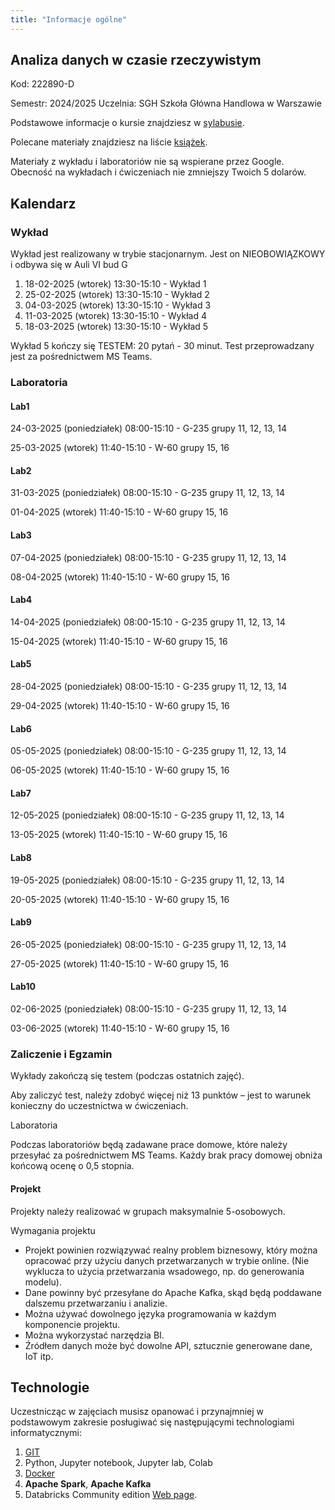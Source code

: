```yaml
---
title: "Informacje ogólne"
---
```


## Analiza danych w czasie rzeczywistym

Kod: 222890-D

Semestr: 2024/2025
Uczelnia: SGH Szkoła Główna Handlowa w Warszawie

Podstawowe informacje o kursie znajdziesz w [sylabusie](/sylabus).

Polecane materiały znajdziesz na liście [książek](/ksiazki). 

Materiały z wykładu i laboratoriów nie są wspierane przez Google. 
Obecność na wykładach i ćwiczeniach nie zmniejszy Twoich 5 dolarów. 

## Kalendarz

### Wykład 

Wykład jest realizowany w trybie stacjonarnym.
Jest on NIEOBOWIĄZKOWY i odbywa się w Auli VI bud G

1. 18-02-2025 (wtorek) 13:30-15:10 - Wykład 1
2. 25-02-2025 (wtorek) 13:30-15:10 - Wykład 2
3. 04-03-2025 (wtorek) 13:30-15:10 - Wykład 3
4. 11-03-2025 (wtorek) 13:30-15:10 - Wykład 4
5. 18-03-2025 (wtorek) 13:30-15:10 - Wykład 5
    
Wykład 5 kończy się TESTEM: 20 pytań - 30 minut. 
Test przeprowadzany jest za pośrednictwem MS Teams.

### Laboratoria

#### Lab1
24-03-2025 (poniedziałek) 08:00-15:10 - G-235 grupy 11, 12, 13, 14

25-03-2025 (wtorek) 11:40-15:10 - W-60 grupy 15, 16 

#### Lab2
31-03-2025 (poniedziałek) 08:00-15:10 - G-235 grupy 11, 12, 13, 14

01-04-2025 (wtorek) 11:40-15:10 - W-60 grupy 15, 16

#### Lab3
07-04-2025 (poniedziałek) 08:00-15:10 - G-235 grupy 11, 12, 13, 14

08-04-2025 (wtorek) 11:40-15:10 - W-60 grupy 15, 16

#### Lab4
14-04-2025 (poniedziałek) 08:00-15:10 - G-235 grupy 11, 12, 13, 14

15-04-2025 (wtorek) 11:40-15:10 - W-60 grupy 15, 16

#### Lab5
28-04-2025 (poniedziałek) 08:00-15:10 - G-235 grupy 11, 12, 13, 14

29-04-2025 (wtorek) 11:40-15:10 - W-60 grupy 15, 16

#### Lab6
05-05-2025 (poniedziałek) 08:00-15:10 - G-235 grupy 11, 12, 13, 14

06-05-2025 (wtorek) 11:40-15:10 - W-60 grupy 15, 16

#### Lab7
12-05-2025 (poniedziałek) 08:00-15:10 - G-235 grupy 11, 12, 13, 14

13-05-2025 (wtorek) 11:40-15:10 - W-60 grupy 15, 16

#### Lab8
19-05-2025 (poniedziałek) 08:00-15:10 - G-235 grupy 11, 12, 13, 14

20-05-2025 (wtorek) 11:40-15:10 - W-60 grupy 15, 16

#### Lab9
26-05-2025 (poniedziałek) 08:00-15:10 - G-235 grupy 11, 12, 13, 14

27-05-2025 (wtorek) 11:40-15:10 - W-60 grupy 15, 16

#### Lab10
02-06-2025 (poniedziałek) 08:00-15:10 - G-235 grupy 11, 12, 13, 14

03-06-2025 (wtorek) 11:40-15:10 - W-60 grupy 15, 16

### Zaliczenie i Egzamin

Wykłady zakończą się testem (podczas ostatnich zajęć).

Aby zaliczyć test, należy zdobyć więcej niż 13 punktów – jest to warunek konieczny do uczestnictwa w ćwiczeniach.

Laboratoria

Podczas laboratoriów będą zadawane prace domowe, które należy przesyłać za pośrednictwem MS Teams.
Każdy brak pracy domowej obniża końcową ocenę o 0,5 stopnia.

#### Projekt

Projekty należy realizować w grupach maksymalnie 5-osobowych.

Wymagania projektu

- Projekt powinien rozwiązywać realny problem biznesowy, który można opracować przy użyciu danych przetwarzanych w trybie online. (Nie wyklucza to użycia przetwarzania wsadowego, np. do generowania modelu).
- Dane powinny być przesyłane do Apache Kafka, skąd będą poddawane dalszemu przetwarzaniu i analizie.
- Można używać dowolnego języka programowania w każdym komponencie projektu.
- Można wykorzystać narzędzia BI.
- Źródłem danych może być dowolne API, sztucznie generowane dane, IoT itp.

## Technologie

Uczestnicząc w zajęciach musisz opanować i przynajmniej w podstawowym zakresie posługiwać się następującymi technologiami informatycznymi:

1. [GIT](/info.html#git) 
2. Python, Jupyter notebook, Jupyter lab, Colab
3. [Docker](/info.html#docker)
4. **Apache Spark**, **Apache Kafka**
5. Databricks Community edition [Web page](https://community.cloud.databricks.com/login.html).